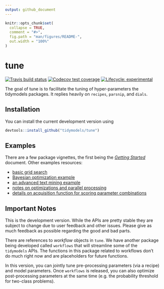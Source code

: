 ```yaml
---
output: github_document
---
```


<!-- README.md is generated from README.Rmd. Please edit that file -->

```r
knitr::opts_chunk$set(
  collapse = TRUE,
  comment = "#>",
  fig.path = "man/figures/README-",
  out.width = "100%"
)
```
# tune

<!-- badges: start -->
[![Travis build status](https://travis-ci.org/tidymodels/tune.svg?branch=master)](https://travis-ci.org/tidymodels/tune)
[![Codecov test coverage](https://codecov.io/gh/tidymodels/tune/branch/master/graph/badge.svg)](https://codecov.io/gh/tidymodels/tune?branch=master)
[![Lifecycle: experimental](https://img.shields.io/badge/lifecycle-experimental-orange.svg)](https://www.tidyverse.org/lifecycle/#experimental)
<!-- badges: end -->

The goal of tune is to facilitate the tuning of hyper-parameters the tidymodels packages. It replies heavily on `recipes`, `parsnip`, and `dials`. 

## Installation

You can install the current development version using

```r
devtools::install_github("tidymodels/tune")
```

## Examples

There are a few package vignettes, the first being the [_Getting Started_](https://tidymodels.github.io/tune/articles/getting_started.html) document. Other examples resources:

 - [basic grid search](https://tidymodels.github.io/tune/articles/grid.html)
 - [Bayesian optimization example](https://tidymodels.github.io/tune/articles/extras/svm_classification.html)
 - [an advanced text mining example](https://tidymodels.github.io/tune/articles/extras/text_analysis.html)
 - [notes on optimizations and parallel processing](https://tidymodels.github.io/tune/articles/extras/optimizations.html)
 - [details on acquisition function for scoring parameter combinations](https://tidymodels.github.io/tune/articles/acquisition_functions.html)
 
## Important Notes

This is the development version. While the APIs are pretty stable they are subject to change due to user feedback and other issues. Please give as much feedback as possible regarding the good and bad parts. 

There are references to _workflow_ objects in `tune`. We have another package being developed called `workflows` that will streamline some of the `tidymodels` APIs. The functions in this package related to workflows don't do much right now and are placeholders for future functions. 

In this version, you can jointly tune pre-processing parameters (via a recipe) and model parameters. Once `workflows` is released, you can also optimize post-processing parameters at the same time (e.g. the probability threshold for two-class problems). 

 
